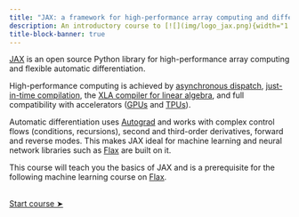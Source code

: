 ```yaml
---
title: "JAX: a framework for high-performance array computing and differentiation"
description: An introductory course to [![](img/logo_jax.png){width="1.7em" fig-alt="noshadow"}](https://jax.readthedocs.io/)
title-block-banner: true
---
```


:::{.topdef}

[JAX](https://jax.readthedocs.io/) is an open source Python library for high-performance array computing and flexible automatic differentiation.

High-performance computing is achieved by [asynchronous dispatch](https://en.wikipedia.org/wiki/Asynchrony_(computer_programming)), [just-in-time compilation](https://en.wikipedia.org/wiki/Just-in-time_compilation), the [XLA compiler for linear algebra](https://www.tensorflow.org/xla), and full compatibility with accelerators ([GPUs](https://en.wikipedia.org/wiki/Graphics_processing_unit) and [TPUs](https://en.wikipedia.org/wiki/Tensor_Processing_Unit)).

Automatic differentiation uses [Autograd](https://github.com/hips/autograd) and works with complex control flows (conditions, recursions), second and third-order derivatives, forward and reverse modes. This makes JAX ideal for machine learning and neural network libraries such as [Flax](https://flax.readthedocs.io/en/latest/) are built on it.

This course will teach you the basics of JAX and is a prerequisite for the following machine learning course on [Flax](https://flax.readthedocs.io/en/latest/).

:::

<br>
[[Start course ➤](jx_why.qmd)]{.topinline}
